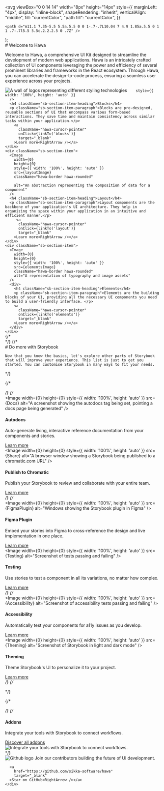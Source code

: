 

  <svg
    viewBox="0 0 14 14"
    width="8px"
    height="14px"
    style={{
      marginLeft: "4px",
      display: "inline-block",
      shapeRendering: "inherit",
      verticalAlign: "middle",
      fill: "currentColor",
      "path fill": "currentColor",
    }}
  >
    <path d="m11.1 7.35-5.5 5.5a.5.5 0 0 1-.7-.7L10.04 7 4.9 1.85a.5.5 0 1 1 .7-.7l5.5 5.5c.2.2.2.5 0 .7Z" />
  </svg>
);

<Meta title="Overview" />

<div className="sb-container">
  <div className='sb-section-title bg-red-500'>
    # Welcome to Hawa

Welcome to Hawa, a comprehensive UI Kit designed to streamline the development of modern web applications. Hawa is an intricately crafted collection of UI components leveraging the power and efficiency of several prominent libraries and frameworks in the React ecosystem. Through Hawa, you can accelerate the design-to-code process, ensuring a seamless user experience across your projects.

  </div>
  <div className="sb-section">
    <div className="sb-section-item">
      <Image
        src={blocksImage}
        alt="A wall of logos representing different styling technologies"
        width={0}
        height={0}
                className="hawa-border hawa-rounded"

        style={{ width: '100%', height: 'auto' }}
      />
      <h4 className="sb-section-item-heading">Blocks</h4>
      <p className="sb-section-item-paragraph">Blocks are pre-designed, reusable sections of UI that encompass various form-based interactions. They save time and maintain consistency across similar tasks within your application.</p>
        <a
          className="hawa-cursor-pointer"
          onClick={linkTo('blocks')}
          target="_blank"
        >Learn more<RightArrow /></a>
    </div>
    <div className="sb-section-item">
      <Image
        width={0}
        height={0}
        style={{ width: '100%', height: 'auto' }}
        src={layoutImage}
        className="hawa-border hawa-rounded"

        alt="An abstraction representing the composition of data for a component"
      />
      <h4 className="sb-section-item-heading">Layout</h4>
      <p className="sb-section-item-paragraph">Layout components are the backbone of your application's UI architecture. They help in organizing the space within your application in an intuitive and efficient manner.</p>
         <a
          className="hawa-cursor-pointer"
          onClick={linkTo('layout')}
          target="_blank"
        >Learn more<RightArrow /></a>
    </div>
    <div className="sb-section-item">
      <Image
        width={0}
        height={0}
        style={{ width: '100%', height: 'auto' }}
        src={elementsImage}
        className="hawa-border hawa-rounded"
        alt="A representation of typography and image assets"
      />
      <div>
        <h4 className="sb-section-item-heading">Elements</h4>
        <p className="sb-section-item-paragraph">Elements are the building blocks of your UI, providing all the necessary UI components you need to build a user-friendly interface. </p>
        <a
          className="hawa-cursor-pointer"
          onClick={linkTo('elements')}
          target="_blank"
        >Learn more<RightArrow /></a>
      </div>
    </div>

  </div>
</div>
{/* <div className="sb-container"> */}
  {/* <div className='sb-section-title'>
    # Do more with Storybook

    Now that you know the basics, let's explore other parts of Storybook that will improve your experience. This list is just to get you started. You can customise Storybook in many ways to fit your needs.

  </div> */}

  {/* <div className="sb-section">
    <div className="sb-features-grid"> */}
      {/* <div className="sb-grid-item">
        <Image 
          width={0}
          height={0}
          style={{ width: '100%', height: 'auto' }} 
          src={Docs} 
          alt="A screenshot showing the autodocs tag being set, pointing a docs page being generated" 
        />
        <h4 className="sb-section-item-heading">Autodocs</h4>
        <p className="sb-section-item-paragraph">Auto-generate living,
          interactive reference documentation from your components and stories.</p>
        <a
          href="https://storybook.js.org/docs/react/writing-docs/autodocs"
          target="_blank"
        >Learn more<RightArrow /></a>
      </div>
      <div className="sb-grid-item">
        <Image 
          width={0}
          height={0}
          style={{ width: '100%', height: 'auto' }} 
          src={Share} 
          alt="A browser window showing a Storybook being published to a chromatic.com URL" 
        />
        <h4 className="sb-section-item-heading">Publish to Chromatic</h4>
        <p className="sb-section-item-paragraph">Publish your Storybook to review and collaborate with your entire team.</p>
        <a
          href="https://storybook.js.org/docs/react/sharing/publish-storybook#publish-storybook-with-chromatic"
          target="_blank"
        >Learn more<RightArrow /></a>
      </div> */}
      {/* <div className="sb-grid-item">
        <Image 
          width={0}
          height={0}
          style={{ width: '100%', height: 'auto' }} 
          src={FigmaPlugin} 
          alt="Windows showing the Storybook plugin in Figma" 
        />
        <h4 className="sb-section-item-heading">Figma Plugin</h4>
        <p className="sb-section-item-paragraph">Embed your stories into Figma to cross-reference the design and live
          implementation in one place.</p>
        <a
          href="https://storybook.js.org/docs/react/sharing/design-integrations#embed-storybook-in-figma-with-the-plugin"
          target="_blank"
        >Learn more<RightArrow /></a>
      </div>
      <div className="sb-grid-item">
        <Image 
          width={0}
          height={0}
          style={{ width: '100%', height: 'auto' }} 
          src={Testing} 
          alt="Screenshot of tests passing and failing" 
        />
        <h4 className="sb-section-item-heading">Testing</h4>
        <p className="sb-section-item-paragraph">Use stories to test a component in all its variations, no matter how
          complex.</p>
        <a
          href="https://storybook.js.org/docs/react/writing-tests/introduction"
          target="_blank"
        >Learn more<RightArrow /></a>
      </div> */}
      {/* <div className="sb-grid-item">
        <Image 
          width={0}
          height={0}
          style={{ width: '100%', height: 'auto' }} 
          src={Accessibility} 
          alt="Screenshot of accessibility tests passing and failing" 
        />
        <h4 className="sb-section-item-heading">Accessibility</h4>
        <p className="sb-section-item-paragraph">Automatically test your components for a11y issues as you develop.</p>
        <a
          href="https://storybook.js.org/docs/react/writing-tests/accessibility-testing"
          target="_blank"
        >Learn more<RightArrow /></a>
      </div>
      <div className="sb-grid-item">
        <Image 
          width={0}
          height={0}
          style={{ width: '100%', height: 'auto' }} 
          src={Theming} 
          alt="Screenshot of Storybook in light and dark mode" 
        />
        <h4 className="sb-section-item-heading">Theming</h4>
        <p className="sb-section-item-paragraph">Theme Storybook's UI to personalize it to your project.</p>
        <a
          href="https://storybook.js.org/docs/react/configure/theming"
          target="_blank"
        >Learn more<RightArrow /></a>
      </div>
    */}
    {/* </div> 
  </div> */}

{/* </div> */}
{/* <div className='sb-addon'>
  <div className='sb-addon-text'>
    <h4>Addons</h4>
    <p className="sb-section-item-paragraph">Integrate your tools with Storybook to connect workflows.</p>
    <a
        href="https://storybook.js.org/integrations/"
        target="_blank"
      >Discover all addons<RightArrow /></a>
  </div>
  <div className='sb-addon-img'>
    <Image 
      width={650}
      height={347}
      src={AddonLibrary} 
      alt="Integrate your tools with Storybook to connect workflows." 
    />
  </div>
</div> */}

<div className="sb-section sb-socials">
    <div className="sb-section-item">
      <Image 
        width={32}
        height={32}
        src={Github} 
        alt="Github logo" 
        className="sb-explore-image"
      />
      Join our contributors building the future of UI development.

      <a
        href="https://github.com/sikka-software/hawa"
        target="_blank"
      >Star on GitHub<RightArrow /></a>
    </div>

</div>

<style>
  {`
  .sb-container {
    margin-bottom: 48px;
  }

  .sb-section {
    width: 100%;
    display: flex;
    flex-direction: row;
    gap: 20px;
  }

  img {
    object-fit: cover;
  }

  .sb-section-title {
    margin-bottom: 32px;
  }

  .sb-section a:not(h1 a, h2 a, h3 a) {
    font-size: 14px;
  }

  .sb-section-item, .sb-grid-item {
    flex: 1;
    display: flex;
    flex-direction: column;
  }

  .sb-section-item-heading {
    padding-top: 20px !important;
    padding-bottom: 5px !important;
    margin: 0 !important;
    font-size: 20px !important;
    font-weight: 600 !important;
  }
  .sb-section-item-paragraph {
    margin: 0;
    padding-bottom: 10px;
  }

  .sb-chevron {
    margin-left: 5px;
  }

  .sb-features-grid {
    display: grid;
    grid-template-columns: repeat(2, 1fr);
    grid-gap: 32px 20px;
  }

  .sb-socials {
    display: grid;
    grid-template-columns: repeat(4, 1fr);
  }

  .sb-socials p {
    margin-bottom: 10px;
  }

  .sb-explore-image {
    max-height: 32px;
    align-self: flex-start;
  }

  .sb-addon {
    width: 100%;
    display: flex;
    align-items: center;
    position: relative;
    background-color: #EEF3F8;
    border-radius: 5px;
    border: 1px solid rgba(0, 0, 0, 0.05);
    background: #EEF3F8;
    height: 180px;
    margin-bottom: 48px;
    overflow: hidden;
  }

  .sb-addon-text {
    padding-left: 48px;
    max-width: 240px;
  }

  .sb-addon-text h4 {
    padding-top: 0px;
  }

  .sb-addon-img {
    position: absolute;
    left: 345px;
    top: 0;
    height: 100%;
    width: 200%;
    overflow: hidden;
  }

  .sb-addon-img img {
    width: 650px;
    transform: rotate(-15deg);
    margin-left: 40px;
    margin-top: -72px;
    box-shadow: 0 0 1px rgba(255, 255, 255, 0);
    backface-visibility: hidden;
  }

  @media screen and (max-width: 800px) {
    .sb-addon-img {
      left: 300px;
    }
  }

  @media screen and (max-width: 600px) {
    .sb-section {
      flex-direction: column;
    }

    .sb-features-grid {
      grid-template-columns: repeat(1, 1fr);
    }

    .sb-socials {
      grid-template-columns: repeat(2, 1fr);
    }

    .sb-addon {
      height: 280px;
      align-items: flex-start;
      padding-top: 32px;
      overflow: hidden;
    }

    .sb-addon-text {
      padding-left: 24px;
    }

    .sb-addon-img {
      right: 0;
      left: 0;
      top: 130px;
      bottom: 0;
      overflow: hidden;
      height: auto;
      width: 124%;
    }

    .sb-addon-img img {
      width: 1200px;
      transform: rotate(-12deg);
      margin-left: 0;
      margin-top: 48px;
      margin-bottom: -40px;
      margin-left: -24px;
    }
  }
  `}
</style>

